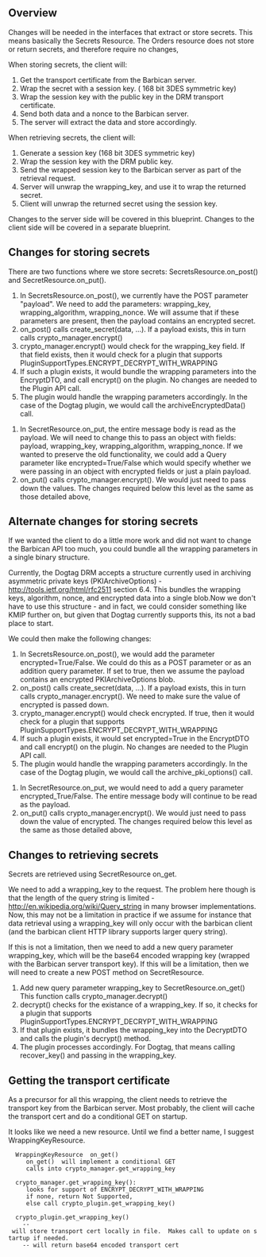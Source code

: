 == Overview ==
Changes will be needed in the interfaces that extract or store secrets.  This means basically the Secrets Resource.  The Orders resource does not store or return secrets, and therefore require no changes,

When storing secrets, the client will:
# Get the transport certificate from the Barbican server.
# Wrap the secret with a session key. ( 168 bit 3DES symmetric key)
# Wrap the session key with the public key in the DRM transport certificate.
# Send both data and a nonce to the Barbican server.
# The server will extract the data and store accordingly.

When retrieving secrets, the client will:
# Generate a session key (168 bit 3DES symmetric key)
# Wrap the session key with the DRM public key.
# Send the wrapped session key to the Barbican server as part of the retrieval request.
# Server will unwrap the wrapping_key, and use it to wrap the returned secret.
# Client will unwrap the returned secret using the session key.

Changes to the server side will be covered in this blueprint.  Changes to the client side will be covered in a separate blueprint.

== Changes for storing secrets ==

There are two functions where we store secrets: SecretsResource.on_post() and SecretResource.on_put().

#  In SecretsResource.on_post(), we currently have the POST parameter "payload".  We need to add the parameters: wrapping_key, wrapping_algorithm, wrapping_nonce. We will assume that if these parameters are present, then the payload contains an encrypted secret.
#  on_post() calls create_secret(data, ...).  If a payload exists, this in turn calls crypto_manager.encrypt()
#  crypto_manager.encrypt() would check for the wrapping_key field.  If that field exists, then it would check for a plugin that supports PluginSupportTypes.ENCRYPT_DECRYPT_WITH_WRAPPING
# If such a plugin exists, it would bundle the wrapping parameters into the EncryptDTO, and call encrypt() on the plugin.  No changes are needed to the Plugin API call.
# The plugin would handle the wrapping parameters accordingly.  In the case of the Dogtag plugin, we would call the archiveEncryptedData() call.


# In SecretResource.on_put, the entire message body is read as the payload.  We will need to change this to pass an object with fields: payload, wrapping_key, wrapping_algorithm, wrapping_nonce.  If we wanted to preserve the old functionality, we could add a Query parameter like encrypted=True/False which would specify whether we were passing in an object with encrypted fields or just a plain payload.
# on_put() calls crypto_manager.encrypt().  We would just need to pass down the values.  The changes required below this level as the same as those detailed above,

== Alternate changes for storing secrets ==

If we wanted the client to do a little more work and did not want to change the Barbican API too much, you could bundle all the
wrapping parameters in a single binary structure.  

Currently, the Dogtag DRM accepts a structure currently used in archiving asymmetric private keys (PKIArchiveOptions) -  http://tools.ietf.org/html/rfc2511 section 6.4.  This bundles the wrapping keys, algorithm, nonce, and encrypted data into a single blob.Now we don't have to use this structure - and in fact, we could consider something like KMIP further on, but given that Dogtag currently supports this, its not a bad place to start.

We could then make the following changes:

# In SecretsResource.on_post(), we would add the parameter encrypted=True/False.  We could do this as a POST parameter or as an addition query parameter.  If set to true, then we assume the payload contains an encrypted PKIArchiveOptions blob.
# on_post() calls create_secret(data, ...).  If a payload exists, this in turn calls crypto_manager.encrypt().  We need to make sure the value of encrypted is passed down.
# crypto_manager.encrypt() would check encrypted.  If true, then it would check for a plugin that supports PluginSupportTypes.ENCRYPT_DECRYPT_WITH_WRAPPING
# If such a plugin exists, it would set encrypted=True in the EncryptDTO and call encrypt() on the plugin.  No changes are needed to the Plugin API call.
# The plugin would handle the wrapping parameters accordingly.  In the case of the Dogtag plugin, we would call the archive_pki_options() call.


# In SecretResource.on_put, we would need to add a query parameter encrypted_True/False.  The entire message body will continue to be read as the payload.
# on_put() calls crypto_manager.encrypt().  We would just need to pass down the value of encrypted.  The changes required below this level as the same as those detailed above,

== Changes to retrieving secrets ==

Secrets are retrieved using SecretResource on_get.  

We need to add a wrapping_key to the request. The problem here though is that the length of the query string is limited - http://en.wikipedia.org/wiki/Query_string in many browser implementations.  Now, this may not be a limitation in practice if we assume for instance that data retrieval using a wrapping_key will only occur with the barbican client (and the barbican client HTTP library supports larger query string).

If this is not a limitation, then we need to add a new query parameter wrapping_key, which will be the base64 encoded wrapping key (wrapped with the Barbican server transport key).  If this will be a limitation, then we will need to create a new POST method on SecretResource.

# Add new query parameter wrapping_key to SecretResource.on_get()  This function calls crypto_manager.decrypt()
# decrypt() checks for the existance of a wrapping_key.  If so, it checks for a plugin that supports PluginSupportTypes.ENCRYPT_DECRYPT_WITH_WRAPPING
# If that plugin exists, it bundles the wrapping_key into the DecryptDTO and calls the plugin's decrypt() method.
# The plugin processes accordingly.  For Dogtag, that means calling recover_key() and passing in the wrapping_key.

== Getting the transport certificate ==
As a precursor for all this wrapping, the client needs to retrieve the transport key from the Barbican server.  Most probably, the client will cache the transport cert and do a conditional GET on startup.

It looks like we need a new resource.  Until we find a better name, I suggest WrappingKeyResource.

   WrappingKeyResource  on_get()
      on_get()  will implement a conditional GET
      calls into crypto_manager.get_wrapping_key
   
   crypto_manager.get_wrapping_key():
      looks for support of ENCRYPT_DECRYPT_WITH_WRAPPING
      if none, return Not Supported,
      else call crypto_plugin.get_wrapping_key()
   
   crypto_plugin.get_wrapping_key()
     -- will store transport cert locally in file.  Makes call to update on startup if needed.
     -- will return base64 encoded transport cert